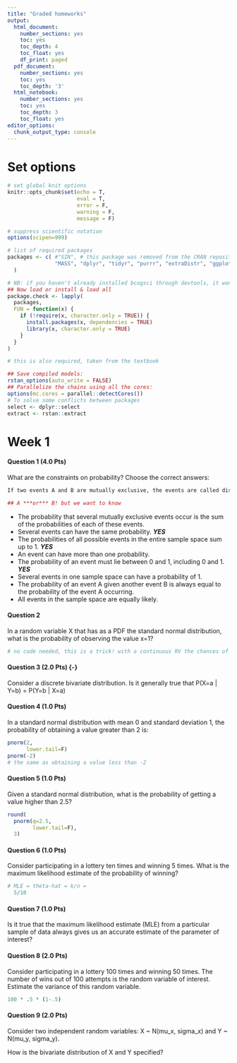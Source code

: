 ```yaml
---
title: "Graded homeworks"
output:
  html_document:
    number_sections: yes
    toc: yes
    toc_depth: 4
    toc_float: yes
    df_print: paged
  pdf_document:
    number_sections: yes
    toc: yes
    toc_depth: '3'
  html_notebook:
    number_sections: yes
    toc: yes
    toc_depth: 3
    toc_float: yes
editor_options: 
  chunk_output_type: console
---
```


# Set options {-}

```r
# set global knit options
knitr::opts_chunk$set(echo = T,
                      eval = T,
                      error = F,
                      warning = F,
                      message = F)

# suppress scientific notation
options(scipen=999)

# list of required packages
packages <- c( #"SIN", # this package was removed from the CRAN repository
               "MASS", "dplyr", "tidyr", "purrr", "extraDistr", "ggplot2", "loo", "bridgesampling", "brms", "bayesplot", "tictoc", "hypr", "bcogsci", "papaja", "grid", "kableExtra", "gridExtra", "lme4", "cowplot", "pdftools", "cmdstanr", "rootSolve", "rstan"
  )

# NB: if you haven't already installed bcogsci through devtools, it won't be loaded
## Now load or install & load all
package.check <- lapply(
  packages,
  FUN = function(x) {
    if (!require(x, character.only = TRUE)) {
      install.packages(x, dependencies = TRUE)
      library(x, character.only = TRUE)
    }
  }
)

# this is also required, taken from the textbook

## Save compiled models:
rstan_options(auto_write = FALSE)
## Parallelize the chains using all the cores:
options(mc.cores = parallel::detectCores())
# To solve some conflicts between packages
select <- dplyr::select
extract <- rstan::extract
```

# Week 1

#### Question 1 (4.0 Pts)  {-}
What are the constraints on probability? Choose the correct answers:

```r
If two events A and B are mutually exclusive, the events are called disjoint events. The probability of two disjoint events A or B happening is: p(A or B) = p(A) + p(B).

## A ***or*** B! but we want to know 
```


- The probability that several mutually exclusive events occur is the sum of the probabilities of each of these events.
- Several events can have the same probability. ***YES***
- The probabilities of all possible events in the entire sample space sum up to 1. ***YES***
- An event can have more than one probability.
- The probability of an event must lie between 0 and 1, including 0 and 1. ***YES***
- Several events in one sample space can have a probability of 1.
- The probability of an event A given another event B is always equal to the probability of the event A occurring.
- All events in the sample space are equally likely.

#### Question 2  {-}
In a random variable X that has as a PDF the standard normal distribution, what is the probability of observing the value x=1?

```r
# no code needed, this is a trick! with a continuous RV the chances of observing an exact value is always 0!
```

#### Question 3 (2.0 Pts)  {-}  {-}
Consider a discrete bivariate distribution. Is it generally true that P(X=a | Y=b) = P(Y=b | X=a)

#### Question 4 (1.0 Pts)  {-}
In a standard normal distribution with mean 0 and standard deviation 1, the probability of obtaining a value greater than 2 is:

```r
pnorm(2,
      lower.tail=F)
pnorm(-2)
# the same as obtaining a value less than -2
```

#### Question 5 (1.0 Pts)  {-}
Given a standard normal distribution, what is the probability of getting a value higher than 2.5?

```r
round(
  pnorm(q=2.5,
        lower.tail=F),
  3)
```

#### Question 6 (1.0 Pts)  {-}
Consider participating in a lottery ten times and winning 5 times. What is the maximum likelihood estimate of the probability of winning?

```r
# MLE = theta-hat = k/n = 
  5/10
```


#### Question 7 (1.0 Pts)  {-}
Is it true that the maximum likelihood estimate (MLE) from a particular sample of data always gives us an accurate estimate of the parameter of interest?

#### Question 8 (2.0 Pts)  {-}
Consider participating in a lottery 100 times and winning 50 times. The number of wins out of 100 attempts is the random variable of interest. Estimate the variance of this random variable.

```r
100 * .5 * (1-.5)
```

#### Question 9 (2.0 Pts)  {-}
Consider two independent random variables: 
X ~ N(mu_x, sigma_x) and Y ~ N(mu_y, sigma_y).

How is the bivariate distribution of X and Y specified?
